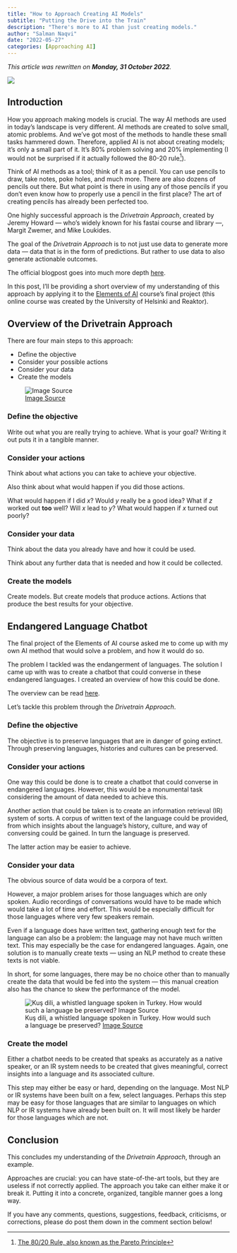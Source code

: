```yaml
---
title: "How to Approach Creating AI Models"
subtitle: "Putting the Drive into the Train"
description: "There's more to AI than just creating models."
author: "Salman Naqvi"
date: "2022-05-27"
categories: [Approaching AI]
---
```


_This article was rewritten on **Monday, 31 October 2022**._

![](../images/1_how_to_approach_creating_ai_models/thumbnail.jpg){fig-alt="A picture showing cogs and gears."}

## Introduction

How you approach making models is crucial. The way AI methods are used in
today's landscape is very different. AI methods are created to solve small,
atomic problems. And we've got most of the methods to handle these small tasks
hammered down. Therefore, applied AI is not about creating models; it's only a
small part of it. It's 80% problem solving and 20% implementing (I would not be
surprised if it actually followed the 80-20 rule[^1]).

Think of AI methods as a tool; think of it as a pencil. You can use pencils to
draw, take notes, poke holes, and much more. There are also dozens of
pencils out there. But what point is there in using any of those pencils if
you don't even know how to properly use a pencil in the first place? The art
of creating pencils has already been perfected too.

One highly successful approach is the _Drivetrain Approach_, created by
Jeremy Howard — who's widely known for his fastai course and library —, Margit
Zwemer, and Mike Loukides.

The goal of the _Drivetrain Approach_ is to not just use data to generate
more data — data that is in the form of predictions. But rather to use data
to also generate actionable outcomes.

The official blogpost goes into much more depth [here](https://www.oreilly.com/radar/drivetrain-approach-data-products/).

In this post, I'll be providing a short overview of my understanding of this
approach by applying it to the [Elements of AI](https://www.elementsofai.com)
course's final project (this online course was created by the University of
Helsinki and Reaktor).

## Overview of the Drivetrain Approach

There are four main steps to this approach:

- Define the objective
- Consider your possible actions
- Consider your data
- Create the models

![[Image Source](https://www.oreilly.
com/radar/drivetrain-approach-data-products/)](../images/1_how_to_approach_creating_ai_models/drivetrain_approach.png){fig-alt="A diagram depicting the DrivetrainApproach as a flow chart."}

### Define the objective

Write out what you are really trying to achieve. What is your goal? Writing
it out puts it in a tangible manner.

### Consider your actions

Think about what actions you can take to achieve your objective. 

Also think about what would happen if you did those actions.

What would happen if I did _x_? Would _y_ really be a good idea? What if _z_
worked out **too** well? Will _x_ lead to _y_? What would happen if _x_
turned out poorly?

### Consider your data

Think about the data you already have and how it could be used.

Think about any further data that is needed and how it could be collected.

### Create the models

Create models. But create models that produce actions. Actions that produce
the best results for your objective.

## Endangered Language Chatbot

The final project of the Elements of AI course asked me to come up with my
own AI method that would solve a problem, and how it would do so.

The problem I tackled was the endangerment of languages. The solution I came
up with was to create a chatbot that could converse in these endangered
languages. I created an overview of how this could be done.

The overview can be read [here](https://github.com/ForBo7/Endangered-Language-Chatbot).

Let's tackle this problem through the _Drivetrain Approach_.

### Define the objective

The objective is to preserve languages that are in danger of going extinct.
Through preserving languages, histories and cultures can be
preserved.

### Consider your actions

One way this could be done is to create a chatbot that could converse in
endangered languages. However, this would be a monumental task considering
the amount of data needed to achieve this.

Another action that could be taken is to create an information retrieval (IR)
system of sorts. A corpus of written text of the language could be provided,
from which insights about the language's history, culture, and way of
conversing could be gained. In turn the language is preserved.

The latter action may be easier to achieve.

### Consider your data

The obvious source of data would be a corpora of text.

However, a major problem arises for those languages which are only spoken.
Audio recordings of conversations would have to be made which would take a
lot of time and effort. This would be especially difficult for those
languages where very few speakers remain.

Even if a language does have written text, gathering enough text for the
language can also be a problem: the language may not have much written text.
This may especially be the case for endangered languages. Again, one
solution is to manually create texts — using an NLP method to create these
texts is not viable.

In short, for some languages, there may be no choice other than to manually
create the data that would be fed into the system — this manual creation
also has the chance to skew the performance of the model.

![Kuş dili, a whistled language spoken in Turkey. How would such a language be preserved? [Image Source](https://ich.unesco.org/en/USL/whistled-language-00658)](../images/1_how_to_approach_creating_ai_models/whistle_language.jpg){fig-alt="An elderly man blowing a whistle."}

### Create the model

Either a chatbot needs to be created that speaks as accurately as a native
speaker, or an IR system needs to be created that gives meaningful, correct
insights into a language and its associated culture.

This step may either be easy or hard, depending on the language. Most NLP or
IR systems have been built on a few, select languages. Perhaps this step may
be easy for those languages that are similar to languages on which NLP or IR
systems have already been built on. It will most likely be harder for those
languages which are not.

## Conclusion

This concludes my understanding of the _Drivetrain Approach_, through an
example.

Approaches are crucial: you can have state-of-the-art tools, but they are
useless if not correctly applied. The approach you take can either make it
or break it. Putting it into a concrete, organized, tangible manner goes a
long way.

If you have any comments, questions, suggestions, feedback, criticisms, or
corrections, please do post them down in the comment section below!

[^1]: [The 80/20 Rule, also known as the Pareto Principle](https://en.wikipedia.org/wiki/Pareto_principle)